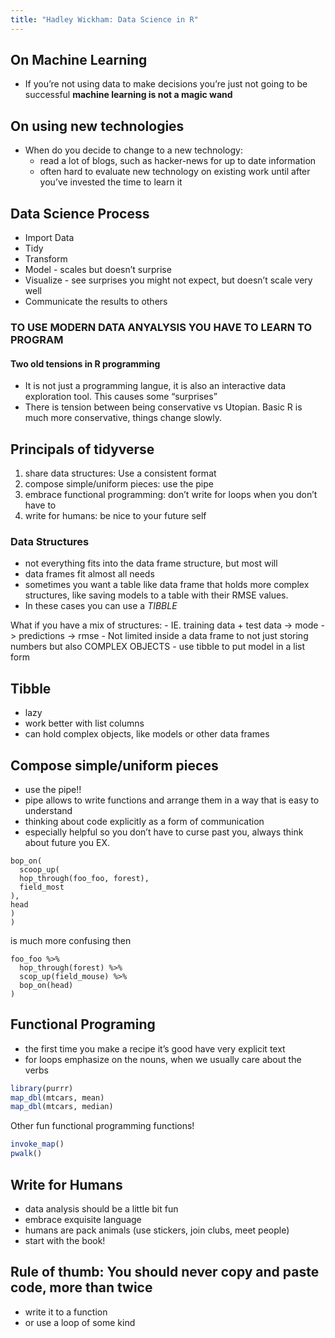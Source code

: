 ```yaml
---
title: "Hadley Wickham: Data Science in R"
---
```


## On Machine Learning
- If you're not using data to make decisions you're just not going to be successful
**machine learning is not a magic wand**

## On using new technologies
- When do you decide to change to a new technology:
  - read a lot of blogs, such as hacker-news for up to date information
  - often hard to evaluate new technology on existing work until after you've invested the time to learn it


## Data Science Process
- Import Data
- Tidy
- Transform
- Model - scales but doesn't surprise
- Visualize - see surprises you might not expect, but doesn't scale very well
- Communicate the results to others

### TO USE MODERN DATA ANYALYSIS YOU HAVE TO LEARN TO PROGRAM
#### Two old tensions in R programming
- It is not just a programming langue, it is also an interactive data exploration tool. This causes some "surprises" 
- There is tension between being conservative vs Utopian. Basic R is much more conservative, things change slowly.


## Principals of tidyverse
1. share data structures: Use a consistent format
2. compose simple/uniform pieces: use the pipe
3. embrace functional programming: don't write for loops when you don't have to
4. write for humans: be nice to your future self
  
 
### Data Structures
- not everything fits into the data frame structure, but most will
- data frames fit almost all needs
- sometimes you want a table like data frame that holds more complex structures, like saving models to a table with their RMSE values.
- In these cases you can use a *TIBBLE*

What if you have a mix of structures:
- IE. training data + test data -> mode -> predictions -> rmse
- Not limited inside a data frame to not just storing numbers but also COMPLEX OBJECTS
- use tibble to put model in a list form 



## Tibble
- lazy
- work better with list columns
- can hold complex objects, like models or other data frames


## Compose simple/uniform pieces
- use the pipe!!
- pipe allows to write functions and arrange them in a way that is easy to understand
- thinking about code explicitly as a form of communication
- especially helpful so you don't have to curse past you, always think about future you
EX.

```
bop_on(
  scoop_up(
  hop_through(foo_foo, forest),
  field_most
),
head
)
)
```

is much more confusing then

```
foo_foo %>%
  hop_through(forest) %>%
  scop_up(field_mouse) %>%
  bop_on(head)
)
```


## Functional Programing
- the first time you make a recipe it's good have very explicit text
- for loops emphasize on the nouns, when we usually care about the verbs
```r
library(purrr)
map_dbl(mtcars, mean)
map_dbl(mtcars, median)
```

Other fun functional programming functions!
```r
invoke_map()
pwalk()
```

## Write for Humans
- data analysis should be a little bit fun  
- embrace exquisite language 
- humans are pack animals (use stickers, join clubs, meet people)
- start with the book!

## Rule of thumb: You should never copy and paste code, more than twice
- write it to a function
- or use a loop of some kind
